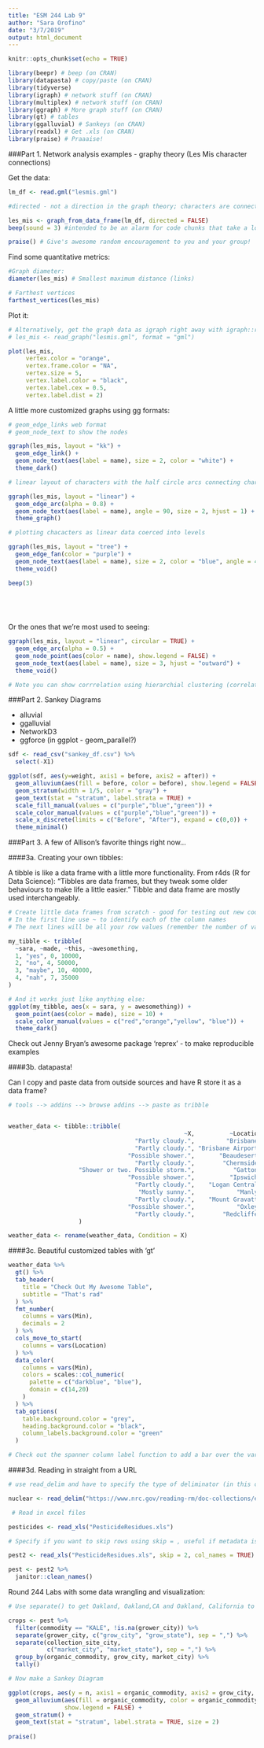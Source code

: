 ```yaml
---
title: "ESM 244 Lab 9"
author: "Sara Orofino"
date: "3/7/2019"
output: html_document
---
```


```r
knitr::opts_chunk$set(echo = TRUE)

library(beepr) # beep (on CRAN)
library(datapasta) # copy/paste (on CRAN)
library(tidyverse) 
library(igraph) # network stuff (on CRAN)
library(multiplex) # network stuff (on CRAN)
library(ggraph) # More graph stuff (on CRAN)
library(gt) # tables
library(ggalluvial) # Sankeys (on CRAN)
library(readxl) # Get .xls (on CRAN)
library(praise) # Praaaise! 
```

###Part 1. Network analysis examples - graphy theory (Les Mis character connections)

Get the data:

```r

lm_df <- read.gml("lesmis.gml")

#directed - not a direction in the graph theory; characters are connected but not in a directed way 

les_mis <- graph_from_data_frame(lm_df, directed = FALSE)  
beep(sound = 3) #intended to be an alarm for code chunks that take a long time to run

praise() # Give's awesome random encouragement to you and your group! 

```


Find some quantitative metrics:
```r

#Graph diameter:
diameter(les_mis) # Smallest maximum distance (links)

# Farthest vertices
farthest_vertices(les_mis)


```


Plot it: 
```r
# Alternatively, get the graph data as igraph right away with igraph::read_graph()
# les_mis <- read_graph("lesmis.gml", format = "gml")

plot(les_mis,
     vertex.color = "orange",
     vertex.frame.color = "NA",
     vertex.size = 5,
     vertex.label.color = "black",
     vertex.label.cex = 0.5,
     vertex.label.dist = 2)
```

A little more customized graphs using gg formats:  

```r

# geom_edge_links web format
# geom_node_text to show the nodes 

ggraph(les_mis, layout = "kk") +
  geom_edge_link() +
  geom_node_text(aes(label = name), size = 2, color = "white") +
  theme_dark()

# linear layout of characters with the half circle arcs connecting characters 

ggraph(les_mis, layout = "linear") +
  geom_edge_arc(alpha = 0.8) +
  geom_node_text(aes(label = name), angle = 90, size = 2, hjust = 1) +
  theme_graph()

# plotting chacacters as linear data coerced into levels

ggraph(les_mis, layout = "tree") +
  geom_edge_fan(color = "purple") +
  geom_node_text(aes(label = name), size = 2, color = "blue", angle = 45) +
  theme_void()

beep(3)
  
  

  
```

Or the ones that we're most used to seeing:  

```r

ggraph(les_mis, layout = "linear", circular = TRUE) +
  geom_edge_arc(alpha = 0.5) +
  geom_node_point(aes(color = name), show.legend = FALSE) +
  geom_node_text(aes(label = name), size = 3, hjust = "outward") +
  theme_void()

# Note you can show corrrelation using hierarchial clustering (correlation matrix - calculated when did dendrograms)

```

###Part 2. Sankey Diagrams  

- alluvial
- ggalluvial 
- NetworkD3
- ggforce (in ggplot - geom_parallel?)

```r


sdf <- read_csv("sankey_df.csv") %>% 
  select(-X1)


```


```r

ggplot(sdf, aes(y=weight, axis1 = before, axis2 = after)) +
  geom_alluvium(aes(fill = before, color = before), show.legend = FALSE) +
  geom_stratum(width = 1/5, color = "gray") +
  geom_text(stat = "stratum", label.strata = TRUE) +
  scale_fill_manual(values = c("purple","blue","green")) +
  scale_color_manual(values = c("purple","blue","green")) +
  scale_x_discrete(limits = c("Before", "After"), expand = c(0,0)) +
  theme_minimal()


```

###Part 3. A few of Allison's favorite things right now...

####3a. Creating your own tibbles:  

A tibble is like a data frame with a little more functionality. From r4ds (R for Data Science): "Tibbles are data frames, but they tweak some older behaviours to make life a little easier." Tibble and data frame are mostly used interchangeably.     

```r

# Create little data frames from scratch - good for testing out new code!
# In the first line use ~ to identify each of the column names
# The next lines will be all your row values (remember the number of values should match the number of columns)

my_tibble <- tribble(
  ~sara, ~made, ~this, ~awesomething,
  1, "yes", 0, 10000,
  2, "no", 4, 50000,
  3, "maybe", 10, 40000,
  4, "nah", 7, 35000
)

# And it works just like anything else:
ggplot(my_tibble, aes(x = sara, y = awesomething)) +
  geom_point(aes(color = made), size = 10) +
  scale_color_manual(values = c("red","orange","yellow", "blue")) +
  theme_dark()
```

Check out Jenny Bryan's awesome package 'reprex' - to make reproducible examples 


####3b. datapasta!

Can I copy and paste data from outside sources and have R store it as a data frame?   

```r
# tools --> addins --> browse addins --> paste as tribble 


weather_data <- tibble::tribble(
                                                  ~X,          ~Location, ~Min, ~Max,
                                    "Partly cloudy.",         "Brisbane",  19L,  29L,
                                    "Partly cloudy.", "Brisbane Airport",  18L,  27L,
                                  "Possible shower.",       "Beaudesert",  15L,  30L,
                                    "Partly cloudy.",        "Chermside",  17L,  29L,
                    "Shower or two. Possible storm.",           "Gatton",  15L,  32L,
                                  "Possible shower.",          "Ipswich",  15L,  30L,
                                    "Partly cloudy.",    "Logan Central",  18L,  29L,
                                     "Mostly sunny.",            "Manly",  20L,  26L,
                                    "Partly cloudy.",    "Mount Gravatt",  17L,  28L,
                                  "Possible shower.",            "Oxley",  17L,  30L,
                                    "Partly cloudy.",        "Redcliffe",  19L,  27L
                    )

weather_data <- rename(weather_data, Condition = X)

```


####3c. Beautiful customized tables with 'gt'

```r
weather_data %>% 
  gt() %>% 
  tab_header(
    title = "Check Out My Awesome Table",
    subtitle = "That's rad"
  ) %>% 
  fmt_number(
    columns = vars(Min),
    decimals = 2
  ) %>% 
  cols_move_to_start(
    columns = vars(Location)
  ) %>% 
  data_color(
    columns = vars(Min),
    colors = scales::col_numeric(
      palette = c("darkblue", "blue"),
      domain = c(14,20)
    )
  ) %>% 
  tab_options(
    table.background.color = "grey",
    heading.background.color = "black",
    column_labels.background.color = "green"
  )

# Check out the spanner column label function to add a bar over the variables (for shiny)

```

####3d. Reading in straight from a URL  

```r
# use read_delim and have to specify the type of deliminator (in this case vertical bars |, but could be comma)

nuclear <- read_delim("https://www.nrc.gov/reading-rm/doc-collections/event-status/reactor-status/PowerReactorStatusForLast365Days.txt", delim = "|", col_names = TRUE)


```

```r

 # Read in excel files 

pesticides <- read_xls("PesticideResidues.xls")

# Specify if you want to skip rows using skip = , useful if metadata is present in the dataset, specify if the first column after the skip will be the column headers using col_names = TRUE

pest2 <- read_xls("PesticideResidues.xls", skip = 2, col_names = TRUE)

pest <- pest2 %>% 
  janitor::clean_names()
```

Round 244 Labs with some data wrangling and visualization:  

```r
# Use separate() to get Oakland, Oakland,CA and Oakland, California to all show city as just Oakland

crops <- pest %>% 
  filter(commodity == "KALE", !is.na(grower_city)) %>% 
  separate(grower_city, c("grow_city", "grow_state"), sep = ",") %>% 
  separate(collection_site_city, 
           c("market_city", "market_state"), sep = ",") %>% 
  group_by(organic_commodity, grow_city, market_city) %>% 
  tally()

# Now make a Sankey Diagram

ggplot(crops, aes(y = n, axis1 = organic_commodity, axis2 = grow_city, axis3 = market_city)) +
  geom_alluvium(aes(fill = organic_commodity, color = organic_commodity),
                show.legend = FALSE) +
  geom_stratum() +
  geom_text(stat = "stratum", label.strata = TRUE, size = 2)
  
praise()
```



